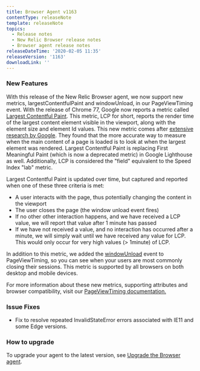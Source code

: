 ```yaml
---
title: Browser Agent v1163
contentType: releaseNote
template: releaseNote
topics:
  - Release notes
  - New Relic Browser release notes
  - Browser agent release notes
releaseDateTime: '2020-02-05 11:35'
releaseVersion: '1163'
downloadLink: ''
---
```


### New Features

With this release of the New Relic Browser agent, we now support new metrics, largestContentfulPaint and windowUnload, in our PageViewTiming event. With the release of Chrome 77, Google now reports a metric called [Largest Contentful Paint](https://web.dev/lcp/). This metric, LCP for short, reports the render time of the largest content element visible in the viewport, along with the element size and element Id values. This new metric comes after [extensive research by Google](https://calendar.perfplanet.com/2019/developing-the-largest-contentful-paint-metric/). They found that the more accurate way to measure when the main content of a page is loaded is to look at when the largest element was rendered. Largest Contentful Paint is replacing First Meaningful Paint (which is now a deprecated metric) in Google Lighthouse as well. Additionally, LCP is considered the "field" equivalent to the Speed Index "lab" metric.

Largest Contentful Paint is updated over time, but captured and reported when one of these three criteria is met:

* A user interacts with the page, thus potentially changing the content in the viewport
* The user closes the page (the window unload event fires)
* If no other other interaction happens, and we have received a LCP value, we will report that value after 1 minute has passed
* If we have not received a value, and no interaction has occurred after a minute, we will simply wait until we have received any value for LCP. This would only occur for very high values (> 1minute) of LCP.

In addition to this metric, we added the [windowUnload](https://developer.mozilla.org/en-US/docs/Web/API/Window/unload_event) event to PageViewTiming, so you can see when your users are most commonly closing their sessions. This metric is supported by all browsers on both desktop and mobile devices.

For more information about these new metrics, supporting attributes and browser compatibility, visit our [PageViewTiming documentation.](https://docs.newrelic.com/docs/browser/new-relic-browser/page-load-timing-resources/pageviewtiming-async-or-dynamic-page-details)

### Issue Fixes

* Fix to resolve repeated InvalidStateError errors associated with IE11 and some Edge versions.

### How to upgrade

To upgrade your agent to the latest version, see [Upgrade the Browser agent](https://docs.newrelic.com/docs/browser/new-relic-browser/installation-configuration/upgrade-browser-agent).
